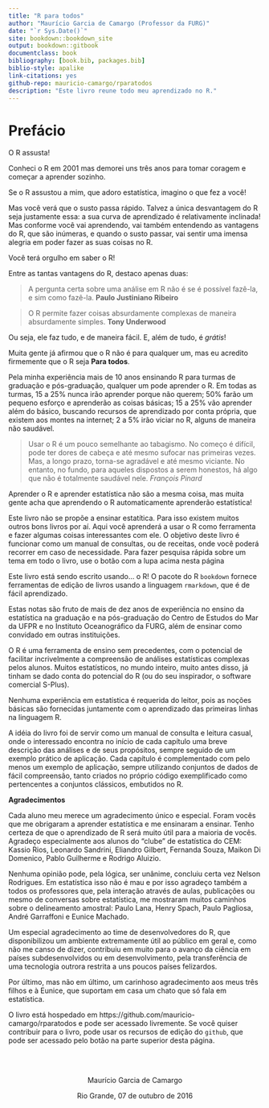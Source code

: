 ```yaml
--- 
title: "R para todos"
author: "Maurício Garcia de Camargo (Professor da FURG)"
date: "`r Sys.Date()`"
site: bookdown::bookdown_site
output: bookdown::gitbook
documentclass: book
bibliography: [book.bib, packages.bib]
biblio-style: apalike
link-citations: yes
github-repo: mauricio-camargo/rparatodos
description: "Este livro reune todo meu aprendizado no R."
---
```


# Prefácio {-}

O R assusta! 

Conheci o R em 2001 mas demorei uns três anos para tomar coragem e começar a aprender sozinho.  

Se o R assustou a mim, que adoro estatística, imagino o que fez a você!

Mas você verá que o susto passa rápido. Talvez  a única desvantagem do R seja justamente essa: a sua curva de aprendizado é relativamente inclinada! Mas conforme você vai aprendendo, vai também entendendo as vantagens do R, que são inúmeras, e quando o susto passar, vai sentir uma imensa alegria em poder fazer as suas coisas no R.

Você terá orgulho em saber o R!

Entre as tantas vantagens do R, destaco apenas duas:

> A pergunta certa sobre uma análise em R não é se é possível fazê-la, e sim como fazê-la. **Paulo Justiniano Ribeiro**

> O R permite fazer coisas absurdamente complexas de maneira absurdamente simples. **Tony Underwood**

Ou seja, ele faz tudo, e de maneira fácil. E, além de tudo, é *grátis*!

Muita gente já afirmou que o R não é para qualquer um, mas eu acredito firmemente que o R seja **Para todos**.

Pela minha experiência mais de 10 anos ensinando R para turmas de graduação e pós-graduação, qualquer um pode aprender o R. Em todas as turmas, 15 a 25% nunca irão aprender porque não querem; 50% farão um pequeno esforço e aprenderão as coisas básicas; 15 a 25% vão aprender além do básico, buscando recursos de aprendizado por conta própria, que existem aos montes na internet; 2 a 5% irão viciar no R, alguns de maneira não saudável.

> Usar o R é um pouco semelhante ao tabagismo. No começo é difícil, pode ter dores de cabeça e até mesmo sufocar nas primeiras vezes. Mas, a longo prazo, torna-se agradável e até mesmo viciante. No entanto, no fundo, para aqueles dispostos a serem honestos, há algo que não é totalmente saudável nele. *François Pinard*

Aprender o R e aprender estatística não são a mesma coisa, mas muita gente acha que aprendendo o R automaticamente aprenderão estatística!

Este livro não se propõe a ensinar estatítica. Para isso existem muitos outros bons livros por aí. Aqui você aprenderá a usar o R como ferramenta e fazer algumas coisas interessantes com ele. O objetivo deste livro é funcionar como um manual de consultas, ou de receitas, onde você poderá recorrer em caso de necessidade. Para fazer pesquisa rápida sobre um tema em todo o livro, use o botão com a lupa acima nesta página

Este livro está sendo escrito usando... o R! O pacote do R `bookdown` fornece ferramentas de edição de livros usando a linguagem `rmarkdown`, que é de fácil aprendizado. 

Estas notas são fruto de mais de dez anos de experiência no ensino da estatística na graduação e na pós-graduação do Centro de Estudos do Mar da UFPR e no Instituto Oceanográfico da FURG, além de ensinar como convidado em outras instituições.

O R é uma ferramenta de ensino sem precedentes, com o potencial de facilitar incrivelmente a compreensão de análises estatísticas complexas pelos alunos. Muitos estatísticos, no mundo inteiro, muito antes disso, já tinham se dado conta do potencial do R (ou do seu inspirador, o software comercial S-Plus). 

Nenhuma experiência em estatística é requerida do leitor,  pois as noções básicas são fornecidas juntamente com o aprendizado das primeiras linhas na linguagem R.

A idéia do livro foi de servir como um manual de consulta e leitura casual, onde o interessado encontra no início de cada capítulo uma breve descrição das análises e de seus propósitos, sempre seguido de um exemplo prático de aplicação. Cada capítulo é complementado com pelo menos um exemplo de aplicação, sempre utilizando conjuntos de dados de fácil compreensão, tanto criados no próprio código exemplificado como pertencentes a conjuntos clássicos, embutidos no R.

**Agradecimentos**

Cada aluno meu merece um agradecimento único e especial. Foram vocês que me obrigaram a aprender estatística e me ensinaram a ensinar. Tenho certeza de que o aprendizado de R será muito útil para a maioria de vocês. Agradeço especialmente aos alunos do “clube” de estatística do CEM: Kassio Rios, Leonardo Sandrini, Eliandro Gilbert, Fernanda Souza, Maikon Di Domenico, Pablo Guilherme e Rodrigo Aluizio.

Nenhuma opinião pode, pela lógica, ser unânime, concluiu certa vez Nelson Rodrigues. Em estatística isso não é mau e por isso agradeço também a todos os professores que, pela interação através de aulas, publicações ou mesmo de conversas sobre estatística, me mostraram muitos caminhos sobre o delineamento amostral: Paulo Lana, Henry Spach, Paulo Pagliosa, André Garraffoni e Eunice Machado. 

Um especial agradecimento ao time de desenvolvedores do R, que disponibilizou um ambiente extremamente útil ao público em geral e, como não me canso de dizer, contribuiu em muito para o avanço da ciência em países subdesenvolvidos ou em desenvolvimento, pela transferência de uma tecnologia outrora restrita a uns poucos países felizardos. 

Por último, mas não em último, um carinhoso agradecimento aos meus três filhos e à Eunice, que suportam em casa um chato que só fala em estatística.

O livro está hospedado em https://github.com/mauricio-camargo/rparatodos e pode ser acessado livremente. Se você quiser contribuir para o livro, pode usar os recursos de edição do `github`, que pode ser acessado pelo botão na parte superior desta página.

<br>
<br>

<center>

Maurício Garcia de Camargo

Rio Grande, 07 de outubro de 2016
</center>
